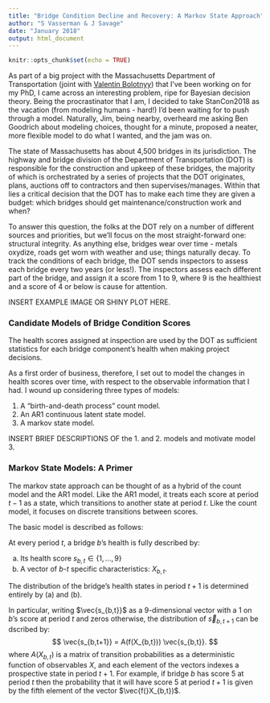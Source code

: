 ```yaml
---
title: "Bridge Condition Decline and Recovery: A Markov State Approach"
author: "S Vasserman & J Savage"
date: "January 2018"
output: html_document
---
```


```r
knitr::opts_chunk$set(echo = TRUE)
```

As part of a big project with the Massachusetts Department of Transportation (joint with [Valentin Bolotnyy](https://scholar.harvard.edu/bolotnyy)) that I've been working on for my PhD, I came across an interesting problem, ripe for Bayesian decision theory. Being the procrastinator that I am, I decided to take StanCon2018 as the vacation (from modeling humans - hard!) I'd been waiting for to push through a model. Naturally, Jim, being nearby, overheard me asking Ben Goodrich about modeling choices, thought for a minute, proposed a neater, more flexible model to do what I wanted, and the jam was on.

The state of Massachusetts has about 4,500 bridges in its jurisdiction. The highway and bridge division of the Department of Transportation (DOT) is responsible for the construction and upkeep of these bridges, the majority of which is orchestrated by a series of projects that the DOT originates, plans, auctions off to contractors and then supervises/manages. Within that lies a critical decision that the DOT has to make each time they are given a budget: which bridges should get maintenance/construction work and when?

To answer this question, the folks at the DOT rely on a number of different sources and priorities, but we'll focus on the most straight-forward one: structural integrity. As anything else, bridges wear over time - metals oxydize, roads get worn with weather and use; things naturally decay. To track the conditions of each bridge, the DOT sends inspectors to assess each bridge every two years (or less!). The inspectors assess each different part of the bridge, and assign it a score from 1 to 9, where 9 is the healthiest and a score of 4 or below is cause for attention. 

INSERT EXAMPLE IMAGE OR SHINY PLOT HERE.

### Candidate Models of Bridge Condition Scores

The health scores assigned at inspection are used by the DOT as sufficient statistics for each bridge component's health when making project decisions.

As a first order of business, therefore, I set out to model the changes in health scores over time, with respect to the observable information that I had. I wound up considering three types of models:

1. A "birth-and-death process" count model.
2. An AR1 continuous latent state model.
3. A markov state model.

INSERT BRIEF DESCRIPTIONS OF the 1. and 2. models and motivate model 3.

### Markov State Models: A Primer

The markov state approach can be thought of as a hybrid of the count model and the AR1 model. Like the AR1 model, it treats each score at period $t-1$ as a state, which transitions to another state at period $t$. Like the count model, it focuses on discrete transitions between scores. 

The basic model is described as follows:

At every period $t$, a bridge $b$'s health is fully described by: 

  (a) Its health score $s_{b,t} \in \{1, \ldots, 9 \}$
  (b) A vector of $b$-$t$ specific characteristics: $X_{b,t}$.
  
The distribution of the bridge's health states in period $t+1$ is determined entirely by (a) and (b). 

In particular, writing $\vec{s_{b,t}}$ as a 9-dimensional vector with a $1$ on $b$'s score at period $t$ and zeros otherwise, the distribution of $\vec{s}_{b,t+1}$ can be dscribed by:
$$ 
\vec{s_{b,t+1}} = A(f(X_{b,t})) \vec{s_{b,t}}.
$$
where $A(X_{b,t})$ is a matrix of transition probabilities as a deterministic function of observables $X$, and each element of the vectors indexes a prospective state in period $t+1$. For example, if bridge $b$ has score $5$ at period $t$ then the probability that it will have score $5$ at period $t+1$ is given by the fifth element of the vector $\vec{f(}X_{b,t})$.

